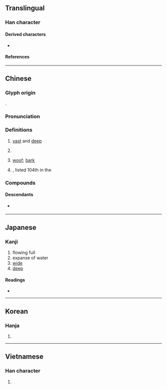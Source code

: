 {{character info}}
==Translingual==

===Han character===
{{Han char|rn=85|rad=水|as=04|sn=7|four=31114|canj=EMG|ids=⿰氵王}}

====Derived characters====
* {{l|mul|[[𠴝]], [[𭖧]], [[𥆚]], [[𤶶]], [[䦞]], [[𡝝]], [[𪁘]]}}

====References====
{{Han ref|kx=0607.120|dkj=17154|dj=1000.130|hdz=31557.080|uh=6C6A}}

----

==Chinese==
{{zh-forms}}

===Glyph origin===
{{Han etym}}
{{Han compound|水|㞷|ls=psc|c1=s|c2=p|t1=water}}.

===Pronunciation===
{{zh-pron
|m=wāng
|m-s=
|c=wong1
|c-t=
|g=
|h=pfs=vông
|j=
|md=uŏng
|mn=ong
|mn-t=uang1
|w=1uaan
|x=
|mc=y
|oc=y
|cat=a,cls,intj,pn
}}

===Definitions===
{{zh-hanzi}}

# {{lb|zh|of bodies of water}} [[vast]] and [[deep]]
# {{zh-classifier|masses of liquid}}
# {{lb|zh|onomatopoeia}} [[woof]]; [[bark]] {{gloss|the cry of a dog}}
#: {{zh-x|汪汪叫|to bark}}
# {{surname|zh|nodot=1}}, listed 104th in the ''{{w|Hundred Family Surnames}}''
#: {{zh-x|^汪 ^精-衛|{{w|Wang Jingwei|'''Wang''' Jingwei}} (Chinese politician and Japanese collaborator)}}

===Compounds===
{{zh-der|一汪|一片汪洋|大度汪洋|明汪汪|水汪汪|汪家臺|汪廟|汪橋|汪汪|汪洋|汪洋大海|汪洋浩博|汪洋自恣|汪洋自肆|汪洋閎肆|汪濊|汪然|汪營|汪秘|汪陳|汪集|油汪汪|淚汪汪|淚眼汪汪|眼淚汪汪|辜汪會談}}

====Descendants====
* {{desc|bor=1|tl|Ong}} {{q|via Hokkien}}

----

==Japanese==

===Kanji===
{{ja-kanji|grade=|rs=水04}}

# flowing full
# expanse of water
# [[wide]]
# [[deep]]

====Readings====
* {{ja-readings
|goon=おう
|kanon=おう
|kun=[[ひろい]] (hiroi), [[おおい]] (ooi), [[いけ]] (ike)
|nanori=ひろ
}}

----

==Korean==

===Hanja===
{{ko-hanja|hangeul=왕|eumhun=|rv=wang|mr=wang|y=wang}}

# {{rfdef|ko|sort=水04}}

----

==Vietnamese==

===Han character===
{{vi-readings|rs=水04|reading=uông}}

# {{rfdef|vi|sort=水04}}